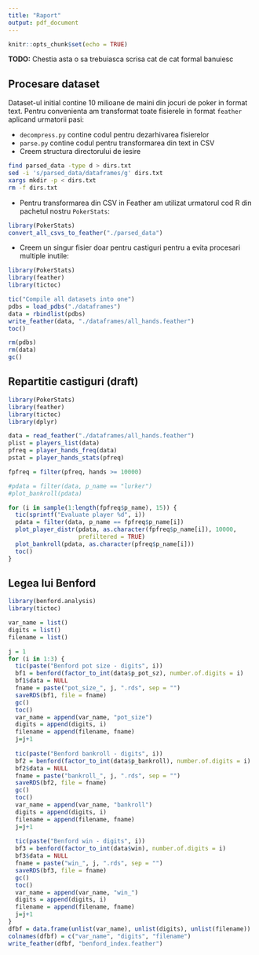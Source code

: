 ```yaml
---
title: "Raport"
output: pdf_document
---
```


```r
knitr::opts_chunk$set(echo = TRUE)
```

**TODO:** Chestia asta o sa trebuiasca scrisa cat de cat formal banuiesc

## Procesare dataset
Dataset-ul initial contine 10 milioane de maini din jocuri de poker in format text. Pentru convenienta am transformat toate fisierele in format `feather` aplicand urmatorii pasi:

* `decompress.py` contine codul pentru dezarhivarea fisierelor
* `parse.py` contine codul pentru transformarea din text in CSV
* Creem structura directorului de iesire
```bash
find parsed_data -type d > dirs.txt
sed -i 's/parsed_data/dataframes/g' dirs.txt
xargs mkdir -p < dirs.txt
rm -f dirs.txt
```
* Pentru transformarea din CSV in Feather am utilizat urmatorul cod R din pachetul nostru `PokerStats`:
```r
library(PokerStats)
convert_all_csvs_to_feather("./parsed_data")
```

* Creem un singur fisier doar pentru castiguri pentru a evita procesari multiple inutile:
```r
library(PokerStats)
library(feather)
library(tictoc)

tic("Compile all datasets into one")
pdbs = load_pdbs("./dataframes")
data = rbindlist(pdbs)
write_feather(data, "./dataframes/all_hands.feather")
toc()

rm(pdbs)
rm(data)
gc()
```

## Repartitie castiguri (draft)

```r
library(PokerStats)
library(feather)
library(tictoc)
library(dplyr)

data = read_feather("./dataframes/all_hands.feather")
plist = players_list(data)
pfreq = player_hands_freq(data)
pstat = player_hands_stats(pfreq)

fpfreq = filter(pfreq, hands >= 10000)

#pdata = filter(data, p_name == "lurker")
#plot_bankroll(pdata)

for (i in sample(1:length(fpfreq$p_name), 15)) {
  tic(sprintf("Evaluate player %d", i))
  pdata = filter(data, p_name == fpfreq$p_name[i])
  plot_player_distr(pdata, as.character(fpfreq$p_name[i]), 10000,
                    prefiltered = TRUE)
  plot_bankroll(pdata, as.character(pfreq$p_name[i]))
  toc()
}
```

## Legea lui Benford

```r
library(benford.analysis)
library(tictoc)

var_name = list()
digits = list()
filename = list()

j = 1
for (i in 1:3) {
  tic(paste("Benford pot size - digits", i))
  bf1 = benford(factor_to_int(data$p_pot_sz), number.of.digits = i)
  bf1$data = NULL
  fname = paste("pot_size_", j, ".rds", sep = "")
  saveRDS(bf1, file = fname)
  gc()
  toc()
  var_name = append(var_name, "pot_size")
  digits = append(digits, i)
  filename = append(filename, fname)
  j=j+1
  
  tic(paste("Benford bankroll - digits", i))
  bf2 = benford(factor_to_int(data$p_bankroll), number.of.digits = i)
  bf2$data = NULL
  fname = paste("bankroll_", j, ".rds", sep = "")
  saveRDS(bf2, file = fname)
  gc()
  toc()
  var_name = append(var_name, "bankroll")
  digits = append(digits, i)
  filename = append(filename, fname)
  j=j+1
  
  tic(paste("Benford win - digits", i))
  bf3 = benford(factor_to_int(data$win), number.of.digits = i)
  bf3$data = NULL
  fname = paste("win_", j, ".rds", sep = "")
  saveRDS(bf3, file = fname)
  gc()
  toc()
  var_name = append(var_name, "win_")
  digits = append(digits, i)
  filename = append(filename, fname)
  j=j+1
}
dfbf = data.frame(unlist(var_name), unlist(digits), unlist(filename))
colnames(dfbf) = c("var_name", "digits", "filename")
write_feather(dfbf, "benford_index.feather")
```
